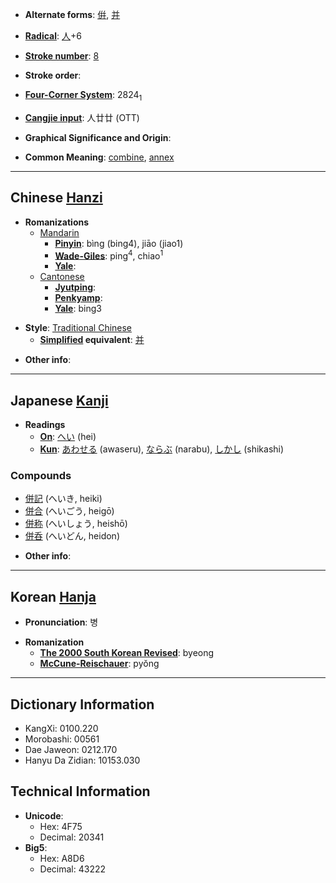 * '''Alternate forms''': [[倂]], [[并]]

* '''[[Wiktionary:Chinese radical index| Radical]]''': [[Wiktionary:Chinese radical index 人|人]]+6

* '''[[Wiktionary:Chinese total strokes index|Stroke number]]''': [[Wiktionary:Chinese total strokes index 8|8]]

* '''Stroke order''': 

* '''[[Wiktionary:Chinese four corner index|Four-Corner System]]''': 2824<sub>1</sub>

* '''[[Wiktionary:Chinese Cangjie index|Cangjie input]]''': 人廿廿 (OTT)

* '''Graphical Significance and Origin''': 

* '''Common Meaning''': [[combine]], [[annex]]

----

== Chinese [[Hanzi]] ==

* '''Romanizations'''
** [[Mandarin]]
*** '''[[Pinyin]]''': bìng (bing4), jiāo (jiao1)
*** '''[[Wade-Giles]]''': ping<sup>4</sup>, chiao<sup>1</sup>
*** '''[[Yale]]''': 
**[[Cantonese]]
***'''[[Jyutping]]''':
***'''[[Penkyamp]]''': 
***'''[[Yale]]''': bing3

* '''Style''': [[Traditional Chinese]] 
** '''[[Simplified Chinese|Simplified]] equivalent''': [[并]]

* '''Other info''': 

----

== Japanese [[Kanji]] ==

* '''Readings'''
** '''[[On]]''': [[へい]] (hei)
** '''[[Kun]]''': [[あわせる]] (awaseru), [[ならぶ]] (narabu), [[しかし]] (shikashi)

===Compounds===
*[[併記]] (へいき, heiki)
*[[併合]] (へいごう, heigō)
*[[併称]] (へいしょう, heishō)
*[[併呑]] (へいどん, heidon)

* '''Other info''':  

----

== Korean [[Hanja]] ==

* '''Pronunciation''': 병

* '''Romanization'''
** '''[[The 2000 South Korean Revised Romanization|The 2000 South Korean Revised]]''': byeong
** '''[[McCune-Reischauer]]''': pyŏng

----

== Dictionary Information ==

* KangXi: 0100.220
* Morobashi: 00561
* Dae Jaweon: 0212.170
* Hanyu Da Zidian: 10153.030

== Technical Information ==

* '''Unicode''':
** Hex: 4F75
** Decimal: 20341
* '''Big5''':
** Hex: A8D6
** Decimal: 43222